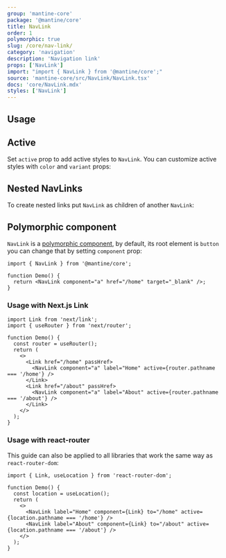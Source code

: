 ```yaml
---
group: 'mantine-core'
package: '@mantine/core'
title: NavLink
order: 1
polymorphic: true
slug: /core/nav-link/
category: 'navigation'
description: 'Navigation link'
props: ['NavLink']
import: "import { NavLink } from '@mantine/core';"
source: 'mantine-core/src/NavLink/NavLink.tsx'
docs: 'core/NavLink.mdx'
styles: ['NavLink']
---
```



## Usage

<Demo data={NavLinkDemos.usage} />

## Active

Set `active` prop to add active styles to `NavLink`. You can customize active styles with `color` and `variant` props:

<Demo data={NavLinkDemos.active} />

## Nested NavLinks

To create nested links put `NavLink` as children of another `NavLink`:

<Demo data={NavLinkDemos.nested} />

## Polymorphic component

`NavLink` is a [polymorphic component](/guides/polymorphic/), by default, its root element is `button`
you can change that by setting `component` prop:

```tsx
import { NavLink } from '@mantine/core';

function Demo() {
  return <NavLink component="a" href="/home" target="_blank" />;
}
```

### Usage with Next.js Link

```tsx
import Link from 'next/link';
import { useRouter } from 'next/router';

function Demo() {
  const router = useRouter();
  return (
    <>
      <Link href="/home" passHref>
        <NavLink component="a" label="Home" active={router.pathname === '/home'} />
      </Link>
      <Link href="/about" passHref>
        <NavLink component="a" label="About" active={router.pathname === '/about'} />
      </Link>
    </>
  );
}
```

### Usage with react-router

This guide can also be applied to all libraries that work the same way as `react-router-dom`:

```tsx
import { Link, useLocation } from 'react-router-dom';

function Demo() {
  const location = useLocation();
  return (
    <>
      <NavLink label="Home" component={Link} to="/home" active={location.pathname === '/home'} />
      <NavLink label="About" component={Link} to="/about" active={location.pathname === '/about'} />
    </>
  );
}
```
